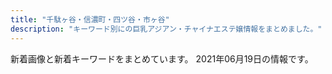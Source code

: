 ```yaml
---
title: "千駄ヶ谷・信濃町・四ツ谷・市ヶ谷"
description: "キーワード別にの巨乳アジアン・チャイナエステ嬢情報をまとめました。"
---
```


新着画像と新着キーワードをまとめています。
2021年06月19日の情報です。

<DmmAffiliateIns />
<KeywordTable
  shops={
    [
    {
        "url": "http://aqua.jpn.cm/",
        "name": "\u5149\u540d",
        "img_links": [
            "http://aqua.jpn.cm/photos/sites/16/2020/10/2020100906522289.jpg",
            "http://aqua.jpn.cm/images/2.jpg",
            "http://aqua.jpn.cm/photos/sites/16/2018/01/2018011007032034.jpg",
            "http://aqua.jpn.cm/images/room2.jpg",
            "http://aqua.jpn.cm/photos/sites/16/2019/03/2019031107062221.jpg",
            "http://aqua.jpn.cm/photos/sites/16/2018/01/2018011007031662.jpg",
            "http://aqua.jpn.cm/photos/sites/16/2018/01/2018011007031899.jpg",
            "http://aqua.jpn.cm/photos/sites/16/2020/09/2020091507031094.jpg",
            "http://aqua.jpn.cm/images/room4.jpg",
            "http://aqua.jpn.cm/images/room1.jpg",
            "http://aqua.jpn.cm/images/mobile.jpg",
            "http://aqua.jpn.cm/images/room3.jpg",
            "http://aqua.jpn.cm/images/top.png",
            "http://aqua.jpn.cm/images/line.jpg",
            "http://aqua.jpn.cm/photos/sites/16/2019/02/2019020108033676.jpg",
            "http://aqua.jpn.cm/photos/sites/16/2020/12/2020120208263886.jpg",
            "http://aqua.jpn.cm/photos/sites/16/2020/03/2020030507254950.jpg",
            "http://aqua.jpn.cm/images/s_pick.png",
            "http://aqua.jpn.cm/photos/sites/16/2021/03/2021030106235633.jpg",
            "http://aqua.jpn.cm/photos/sites/16/2021/01/2021011401054262.jpg",
            "http://aqua.jpn.cm/images/room5.jpg",
            "http://aqua.jpn.cm/images/3.jpg",
            "http://aqua.jpn.cm/photos/sites/16/2021/03/2021031006535594.jpg",
            "http://aqua.jpn.cm/photos/sites/16/2021/03/2021032308500758.jpg",
            "http://aqua.jpn.cm/photos/sites/16/2020/04/2020040301184076.jpg",
            "http://aqua.jpn.cm/photos/sites/16/2020/10/2020100508293240.jpg",
            "http://aqua.jpn.cm/photos/sites/16/2018/05/2018052105590585.jpg",
            "http://aqua.jpn.cm/photos/sites/16/2021/03/2021032308500056.jpg",
            "http://aqua.jpn.cm/images/s_news.jpg",
            "http://aqua.jpn.cm/images/s_staff.png",
            "http://aqua.jpn.cm/photos/sites/16/2018/01/2018013112184869.jpg",
            "http://aqua.jpn.cm/images/1.jpg"
        ],
        "station": "\u56db\u8c37\u4e09\u4e01\u76ee\u99c52\u756a\u51fa\u53e3",
        "keywords": {
            "87": 13,
            "C": 39,
            "83": 13,
            "D": 182,
            "82": 13,
            "85": 78,
            "84": 13,
            "86": 91
        }
    },
    {
        "keywords": {},
        "name": "\u767e\u5408",
        "station": "\u56db\u8c37\u4e09\u4e01\u76ee\u99c52\u756a",
        "url": "http://lakulaku.info/",
        "img_links": [
            "http://lakulaku.info/images/top.jpg",
            "http://lakulaku.info/images/staff/s06.jpg",
            "http://lakulaku.info/img/s06.jpg",
            "http://lakulaku.info/images/staff/rina.jpg",
            "http://lakulaku.info/images/staff/5-4.jpg",
            "http://lakulaku.info/images/staff/sizuka.jpg",
            "http://lakulaku.info/images/titestaff.png",
            "http://lakulaku.info/img/rina.jpg",
            "http://lakulaku.info/images/staff/nena.jpg",
            "http://lakulaku.info/images/staff/momo.jpg",
            "http://lakulaku.info/img/5-3.jpg",
            "http://lakulaku.info/img/5-2.jpg",
            "http://lakulaku.info/images/staff/5-1.jpg",
            "http://lakulaku.info/images/staff/5-2.jpg",
            "http://lakulaku.info/swf/baner.jpg",
            "http://lakulaku.info/img/5-5.jpg",
            "http://lakulaku.info/images/mobile.png",
            "http://lakulaku.info/images/staff/yumi.jpg",
            "http://lakulaku.info/img/5-1.jpg",
            "http://lakulaku.info/images/staff/5-5.jpg",
            "http://lakulaku.info/images/newtit.png",
            "http://lakulaku.info/images/staff/ai.jpg",
            "http://lakulaku.info/images/staff/ai-a.jpg",
            "http://lakulaku.info/images/staff/mari.jpg",
            "http://lakulaku.info/img/5-4.jpg",
            "http://lakulaku.info/images/staff/5-3.jpg"
        ]
    },
    {
        "keywords": {
            "C": 12
        },
        "url": "http://visirala.xyz/",
        "station": "\u56db\u8c37\u4e09\u4e01\u76ee\u99c52\u756a\u53e3",
        "name": "\u5922\u306e\u90e8\u5c4b",
        "img_links": [
            "http://visirala.xyz/uploads/210609/1-2106091K62S10.jpg",
            "http://visirala.xyz/uploads/210609/1-2106091K60Ba.jpg",
            "http://visirala.xyz/static/picture/ttl_mobile.png",
            "http://visirala.xyz/static/picture/ttl_wnew.png",
            "http://visirala.xyz/static/picture/ttl_pickup.png",
            "http://visirala.xyz/static/picture/ttl_girls.png",
            "http://visirala.xyz/uploads/210609/1-2106091K524457.jpg",
            "http://visirala.xyz/static/picture/ttl_staff.png",
            "http://visirala.xyz/uploads/210609/1-2106091K4592c.jpg",
            "http://visirala.xyz/uploads/210609/1-2106091K424191.jpg",
            "http://visirala.xyz/static/picture/head.png",
            "http://visirala.xyz/static/picture/campaign_ani.png"
        ]
    },
    {
        "url": "http://bimajo.ies.fun/",
        "img_links": [],
        "name": "\u7652\u3057\u306e\u5c4b",
        "keywords": {},
        "station": "\u56db\u8c37\u4e09\u4e01\u76ee\u99c52\u756a\u51fa\u53e3"
    },
    {
        "url": "http://xn--vckg5a9gug.in.net/",
        "station": "\u9eb9\u753a\u99c51\u756a\u51fa\u53e3",
        "img_links": [
            "http://xn--vckg5a9gug.in.net/images/fla.jpg",
            "http://xn--vckg5a9gug.in.net/images/cg01.jpg",
            "http://xn--vckg5a9gug.in.net/images/sys.jpg",
            "http://xn--vckg5a9gug.in.net/link/menlog.jpg",
            "http://xn--vckg5a9gug.in.net/images/tit3.jpg",
            "http://xn--vckg5a9gug.in.net/images/tit5.jpg",
            "http://xn--vckg5a9gug.in.net/images/cg03.jpg",
            "http://xn--vckg5a9gug.in.net/images/tit4.jpg",
            "http://xn--vckg5a9gug.in.net/images/fbf.jpg",
            "http://xn--vckg5a9gug.in.net/images/cg02.jpg",
            "http://xn--vckg5a9gug.in.net/images/tit2.jpg",
            "http://xn--vckg5a9gug.in.net/images/cg04.jpg",
            "http://xn--vckg5a9gug.in.net/images/tit1.jpg",
            "http://xn--vckg5a9gug.in.net/images/fbt.jpg",
            "http://xn--vckg5a9gug.in.net/images/no.png",
            "http://xn--vckg5a9gug.in.net/images/top.jpg"
        ],
        "name": "Moon",
        "keywords": {
            "D": 4,
            "85": 1,
            "86": 3
        }
    },
    {
        "station": "\u56db\u30c4\u8c37\u99c52\u756a\u53e3",
        "name": "\u30c6\u30a3\u30e9\u30df\u30b9",
        "url": "https://juno-esthe.tokyo/",
        "keywords": {
            "C": 28,
            "D": 23,
            "E": 3,
            "\u30bb\u30af\u30b7\u30fc": 2
        },
        "img_links": [
            "https://juno-esthe.tokyo/wp-content/themes/este/img/tel_header.png",
            "https://juno-esthe.tokyo/wp-content/uploads/2021/04/89762517tiramisu.jpg",
            "https://juno-esthe.tokyo/wp-content/uploads/2021/02/567tiramisu.jpg",
            "https://juno-esthe.tokyo/wp-content/uploads/2021/02/3121tiramisu.jpg",
            "https://juno-esthe.tokyo/wp-content/uploads/2021/06/7862514rtiramisu.jpg",
            "https://juno-esthe.tokyo/wp-content/uploads/2021/03/4567tiramisu.jpg",
            "https://juno-esthe.tokyo/wp-content/themes/este/img/top-img02.png",
            "https://juno-esthe.tokyo/wp-content/themes/este/img/call.png",
            "https://juno-esthe.tokyo/wp-content/themes/este/img/top-img03.png",
            "https://juno-esthe.tokyo/wp-content/uploads/2021/02/12345678tiramisu.jpg",
            "https://juno-esthe.tokyo/wp-content/uploads/2021/02/3456utiramisu.jpg",
            "https://juno-esthe.tokyo/wp-content/uploads/2021/02/78621tiramisu.jpg",
            "https://juno-esthe.tokyo/wp-content/uploads/2021/04/8971tiramisu.jpg",
            "https://juno-esthe.tokyo/wp-content/uploads/2021/03/31tiramisu.jpg",
            "https://juno-esthe.tokyo/wp-content/uploads/2021/06/8765126789tiramisu.jpg",
            "https://juno-esthe.tokyo/wp-content/uploads/2021/06/8976514tiramisu.jpg",
            "https://juno-esthe.tokyo/wp-content/themes/este/img/4.jpg",
            "https://juno-esthe.tokyo/wp-content/themes/este/img/1.jpg",
            "https://juno-esthe.tokyo/wp-content/themes/este/img/3.jpg",
            "https://juno-esthe.tokyo/wp-content/themes/este/img/top-img05.png",
            "https://juno-esthe.tokyo/wp-content/themes/este/img/2.jpg",
            "https://juno-esthe.tokyo/wp-content/uploads/2021/02/876251tiramisu.jpg",
            "https://juno-esthe.tokyo/wp-content/themes/este/img/tel_footer.png",
            "https://juno-esthe.tokyo/wp-content/themes/este/img/top-img04.png",
            "https://juno-esthe.tokyo/wp-content/uploads/2021/03/1tiramisu.jpg",
            "https://juno-esthe.tokyo/wp-content/themes/este/img/top-img01.png",
            "https://juno-esthe.tokyo/wp-content/uploads/2021/04/87612tiramisu.jpg",
            "https://juno-esthe.tokyo/wp-content/uploads/2021/02/90876satiramisu.jpg",
            "https://juno-esthe.tokyo/wp-content/uploads/2021/02/1tiramisu-1.jpg",
            "https://juno-esthe.tokyo/wp-content/uploads/2021/02/8estrdyfugi.jpg"
        ]
    },
    {
        "station": "\u56db\u8c37\u4e09\u4e01\u76ee\u99c53\u756a\u51fa\u53e3",
        "keywords": {
            "C": 12,
            "D": 5,
            "84": 2,
            "86": 2,
            "85": 4
        },
        "name": "1819\uff5e\u7d46",
        "url": "http://1819-kizuna.work/",
        "img_links": [
            "http://1819-kizuna.work/img/1F33C.png",
            "http://1819-kizuna.work/i/img/s5.jpg",
            "http://1819-kizuna.work/img/1F351.png",
            "http://1819-kizuna.work/img/1F60A.png",
            "http://1819-kizuna.work/i/img/r1.jpg",
            "http://1819-kizuna.work/img/fla.jpg",
            "http://1819-kizuna.work/img/s25.jpg",
            "http://1819-kizuna.work/img/st032.jpg",
            "http://1819-kizuna.work/i/img/st24.jpg",
            "http://1819-kizuna.work/i/img/s1.jpg",
            "http://1819-kizuna.work/img/mo.png",
            "http://1819-kizuna.work/img/s24.jpg",
            "http://1819-kizuna.work/img/st024.jpg",
            "http://1819-kizuna.work/img/st32.jpg",
            "http://1819-kizuna.work/img/st030.jpg",
            "http://1819-kizuna.work/i/img/r2.jpg",
            "http://1819-kizuna.work/i/img/r3.jpg",
            "http://1819-kizuna.work/img/st33.jpg",
            "http://1819-kizuna.work/img/st25.jpg",
            "http://1819-kizuna.work/i/img/st030.jpg",
            "http://1819-kizuna.work/i/img/jk.jpg",
            "http://1819-kizuna.work/i/img/st33.jpg",
            "http://1819-kizuna.work/i/img/r4.jpg",
            "http://1819-kizuna.work/img/1F353.png",
            "http://1819-kizuna.work/i/img/st024.jpg",
            "http://1819-kizuna.work/img/bottom.jpg",
            "http://1819-kizuna.work/img/botton.jpg",
            "http://1819-kizuna.work/i/img/st32.jpg",
            "http://1819-kizuna.work/i/img/st30.jpg",
            "http://1819-kizuna.work/img/s32.jpg",
            "http://1819-kizuna.work/i/img/skr.png",
            "http://1819-kizuna.work/img/s33.jpg",
            "http://1819-kizuna.work/i/img/s4.jpg",
            "http://1819-kizuna.work/i/img/s3.jpg",
            "http://1819-kizuna.work/i/img/st032.jpg",
            "http://1819-kizuna.work/img/skr.png",
            "http://1819-kizuna.work/img/st24.jpg",
            "http://1819-kizuna.work/i/img/st033.jpg",
            "http://1819-kizuna.work/img/1F431.png",
            "http://1819-kizuna.work/img/st033.jpg",
            "http://1819-kizuna.work/i/img/s2.jpg",
            "http://1819-kizuna.work/i/img/s6.jpg",
            "http://1819-kizuna.work/img/s30.jpg",
            "http://1819-kizuna.work/img/jk.jpg",
            "http://1819-kizuna.work/img/1F339.png",
            "http://1819-kizuna.work/i/img/st25.jpg",
            "http://1819-kizuna.work/img/st30.jpg"
        ]
    },
    {
        "name": "ROSA",
        "keywords": {},
        "img_links": [
            "http://e-rosa.net/images/te3.jpg",
            "http://e-rosa.net/images/meyi1.jpg",
            "http://e-rosa.net/images/misa1.jpg",
            "http://e-rosa.net/images/k1.jpg",
            "http://e-rosa.net/images/girlx_top.png",
            "http://e-rosa.net/images/g13.jpg",
            "http://e-rosa.net/images/rina1.jpg",
            "http://e-rosa.net/images/haruka.jpg",
            "http://e-rosa.net/images/tite-magazine.png",
            "http://e-rosa.net/images/006.jpg",
            "http://e-rosa.net/images/sejutu2.jpg",
            "http://e-rosa.net/images/009.jpg",
            "http://e-rosa.net/images/nei_01.png",
            "http://e-rosa.net/images/access3.jpg",
            "http://e-rosa.net/images/ayaka.jpg",
            "http://e-rosa.net/images/nei_03.png",
            "http://e-rosa.net/images/girl_03.png",
            "http://e-rosa.net/images/003.jpg",
            "http://e-rosa.net/images/g1.jpg",
            "http://e-rosa.net/images/rimi.jpg",
            "http://e-rosa.net/images/sejutu5.jpg",
            "http://e-rosa.net/images/aya1.jpg",
            "http://e-rosa.net/images/grande.jpg",
            "http://e-rosa.net/images/002.jpg",
            "http://e-rosa.net/images/sejutu6.jpg",
            "http://e-rosa.net/images/te1.jpg",
            "http://e-rosa.net/images/yuna.jpg",
            "http://e-rosa.net/images/yuyu.jpg",
            "http://e-rosa.net/images/pagetop.png",
            "http://e-rosa.net/images/news_top.jpg",
            "http://e-rosa.net/images/001.jpg",
            "http://e-rosa.net/images/mio.jpg",
            "http://e-rosa.net/images/meyi2.jpg",
            "http://e-rosa.net/images/ha.jpg",
            "http://e-rosa.net/images/gg1.png",
            "http://e-rosa.net/images/ddd.jpg",
            "http://e-rosa.net/images/tite-staff.png",
            "http://e-rosa.net/images/te2.jpg",
            "http://e-rosa.net/images/sejutu1.jpg",
            "http://e-rosa.net/images/005.jpg",
            "http://e-rosa.net/images/mimi.jpg",
            "http://e-rosa.net/images/yuyi.jpg",
            "http://e-rosa.net/images/news_bottom.jpg",
            "http://e-rosa.net/images/tite-link.png",
            "http://e-rosa.net/images/aya2.jpg",
            "http://e-rosa.net/images/girl_top.png",
            "http://e-rosa.net/images/rina0.jpg",
            "http://e-rosa.net/images/004.jpg",
            "http://e-rosa.net/images/noimage.jpg",
            "http://e-rosa.net/images/right_bottom.png",
            "http://e-rosa.net/images/risa.jpg",
            "http://e-rosa.net/images/rina2.jpg",
            "http://e-rosa.net/images/yuri.jpg",
            "http://e-rosa.net/images/right_top.png",
            "http://e-rosa.net/images/girl_01.png"
        ],
        "station": "\u56db\u8c37\u4e09\u4e01\u76ee\u99c52\u756a",
        "url": "http://e-rosa.net/"
    },
    {
        "img_links": [
            "http://e-yotsuya.net/images/g1.jpg",
            "http://e-yotsuya.net/images/room.jpg",
            "http://e-yotsuya.net/images/g5.jpg",
            "http://e-yotsuya.net/images/g7.jpg",
            "http://e-yotsuya.net/images/mobile.png",
            "http://e-yotsuya.net/images/g6.jpg",
            "http://e-yotsuya.net/images/top2.png",
            "http://e-yotsuya.net/images/g4.jpg",
            "http://e-yotsuya.net/images/top.jpg",
            "http://e-yotsuya.net/images/baner2.jpg",
            "http://e-yotsuya.net/images/tite-staff1.jpg",
            "http://e-yotsuya.net/images/baner.jpg",
            "http://e-yotsuya.net/images/g8.jpg",
            "http://e-yotsuya.net/images/news-tit.png",
            "http://e-yotsuya.net/images/g2.jpg",
            "http://e-yotsuya.net/images/g9.jpg",
            "http://e-yotsuya.net/images/g3.jpg",
            "http://e-yotsuya.net/images/news-tit1.jpg",
            "http://e-yotsuya.net/images/tite-staff.jpg"
        ],
        "name": "\u30b9\u30de\u30a4\u30eb",
        "keywords": {
            "C": 14
        },
        "url": "http://e-yotsuya.net/",
        "station": "JR\u56db\u30c4\u8c37\u99c5\u8d64\u5742\u53e3"
    },
    {
        "name": "\u30aa\u30fc\u30ed\u30e9",
        "url": "http://l-rlx.com/",
        "station": "\u56db\u8c37\u4e09\u4e01\u76ee\u99c52\u756a\u53e3",
        "keywords": {
            "D": 6,
            "95": 2,
            "85": 4,
            "C": 17,
            "84": 2,
            "86": 4,
            "87": 4,
            "88": 2
        },
        "img_links": [
            "http://l-rlx.com/s/images/service_01.png",
            "http://l-rlx.com/s/images/service_03.png",
            "http://l-rlx.com/s/uploads/09.jpg",
            "http://l-rlx.com/s/uploads/01.jpg",
            "http://l-rlx.com/images/index_14.jpg",
            "http://l-rlx.com/images/03.jpg",
            "http://l-rlx.com/s/image/nav_cast.png",
            "http://l-rlx.com/girl/04.jpg",
            "http://l-rlx.com/images/01.jpg",
            "http://l-rlx.com/s/image/nav_sys.png",
            "http://l-rlx.com/s/images/slider/3.jpg",
            "http://l-rlx.com/girl/00.jpg",
            "http://l-rlx.com/girl/08.jpg",
            "http://l-rlx.com/s/uploads/02.jpg",
            "http://l-rlx.com/s/uploads/010.jpg",
            "http://l-rlx.com/images/info_09.jpg",
            "http://l-rlx.com/s/uploads/06.jpg",
            "http://l-rlx.com/s/images/slider/next.png",
            "http://l-rlx.com/girl/09.jpg",
            "http://l-rlx.com/images/index_03.jpg",
            "http://l-rlx.com/s/images/okubokomachi.jpg",
            "http://l-rlx.com/s/uploads/05.jpg",
            "http://l-rlx.com/girl/03.jpg",
            "http://l-rlx.com/images/rec_09.jpg",
            "http://l-rlx.com/s/images/service_07.png",
            "http://l-rlx.com/s/image/nav_hotel.png",
            "http://l-rlx.com/s/image/nav_manga.png",
            "http://l-rlx.com/s/uploads/08.jpg",
            "http://l-rlx.com/s/images/t3.jpg",
            "http://l-rlx.com/girl/07.jpg",
            "http://l-rlx.com/girl/02.jpg",
            "http://l-rlx.com/s/image/nav_topics.png",
            "http://l-rlx.com/s/images/slider/2.jpg",
            "http://l-rlx.com/images/index_01.jpg",
            "http://l-rlx.com/s/images/pc.png",
            "http://l-rlx.com/girl/05.jpg",
            "http://l-rlx.com/s/image/nav_top.png",
            "http://l-rlx.com/girl/01.jpg",
            "http://l-rlx.com/s/uploads/07.jpg",
            "http://l-rlx.com/images/staff_09.jpg",
            "http://l-rlx.com/images/index_04.jpg",
            "http://l-rlx.com/s/images/top_2.jpg",
            "http://l-rlx.com/images/index_06.jpg",
            "http://l-rlx.com/images/index_17.jpg",
            "http://l-rlx.com/images/index_02.jpg",
            "http://l-rlx.com/images/sub_09.jpg",
            "http://l-rlx.com/s/images/t4.jpg",
            "http://l-rlx.com/images/index_05.jpg",
            "http://l-rlx.com/images/02.jpg",
            "http://l-rlx.com/images/index_16.jpg",
            "http://l-rlx.com/images/rec.jpg",
            "http://l-rlx.com/s/images/t1.jpg",
            "http://l-rlx.com/s/images/tel.png",
            "http://l-rlx.com/s/uploads/03.jpg",
            "http://l-rlx.com/s/images/t2.jpg",
            "http://l-rlx.com/s/uploads/04.jpg",
            "http://l-rlx.com/s/images/slider/prev.png",
            "http://l-rlx.com/images/index_07.jpg",
            "http://l-rlx.com/s/images/iphone.png",
            "http://l-rlx.com/images/index_21.jpg",
            "http://l-rlx.com/s/images/slider/1.jpg",
            "http://l-rlx.com/images/index_20.jpg",
            "http://l-rlx.com/images/index_12.jpg",
            "http://l-rlx.com/images/info.jpg"
        ]
    }
]
}
/>
<DmmAffiliateScript />

